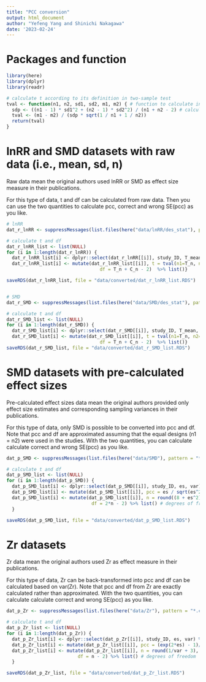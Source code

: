 ---
title: "PCC conversion"
output: html_document
author: "Yefeng Yang and Shinichi Nakagawa"
date: '2023-02-24'
---

# Packages and function

```{r}
library(here)
library(dplyr)
library(readr)

# calculate t according to its definition in two-sample test
tval <- function(n1, n2, sd1, sd2, m1, m2) { # function to calculate independent samples t-test
  sdp <- ((n1 - 1) * sd1^2 + (n2 - 1) * sd2^2) / (n1 + n2 - 2) # calculate pooled SD
  tval <- (m1 - m2) / (sdp * sqrt(1 / n1 + 1 / n2)) 
  return(tval) 
}
```


# lnRR and SMD datasets with raw data (i.e., mean, sd, n)

Raw data mean the original authors used lnRR or SMD as effect size measure in their publications.

For this type of data, t and df can be calculated from raw data. Then you can use the two quantities to calculate pcc, correct and wrong SE(pcc) as you like.

```{r}
# lnRR 
dat_r_lnRR <- suppressMessages(list.files(here("data/lnRR/des_stat"), pattern = "*.csv", full.names = TRUE) %>% lapply(read_csv))

# calculate t and df
dat_r_lnRR_list <- list(NULL)
for (i in 1:length(dat_r_lnRR)) {
  dat_r_lnRR_list[i] <- dplyr::select(dat_r_lnRR[[i]], study_ID, T_mean, C_mean, T_sd, C_sd, T_n, C_n) %>% list() # keep useful variables
  dat_r_lnRR_list[i] <- mutate(dat_r_lnRR_list[[i]], t = tval(n1=T_n, n2=C_n, sd1=T_sd, sd2=C_sd, m1=T_mean, m2=C_mean), # calculate t according to its definition in independent t test
                                  df = T_n + C_n - 2)  %>% list()}

saveRDS(dat_r_lnRR_list, file = "data/converted/dat_r_lnRR_list.RDS")


# SMD 
dat_r_SMD <- suppressMessages(list.files(here("data/SMD/des_stat"), pattern = "*.csv", full.names = TRUE) %>% lapply(read_csv))

# calculate t and df
dat_r_SMD_list <- list(NULL)
for (i in 1:length(dat_r_SMD)) {
  dat_r_SMD_list[i] <- dplyr::select(dat_r_SMD[[i]], study_ID, T_mean, C_mean, T_sd, C_sd, T_n, C_n) %>% list() # keep useful variables
  dat_r_SMD_list[i] <- mutate(dat_r_SMD_list[[i]], t = tval(n1=T_n, n2=C_n, sd1=T_sd, sd2=C_sd, m1=T_mean, m2=C_mean), # calculate t according to its definition in independent t test
                                  df = T_n + C_n - 2)  %>% list()}
saveRDS(dat_r_SMD_list, file = "data/converted/dat_r_SMD_list.RDS")

```


# SMD datasets with pre-calculated effect sizes

Pre-calculated effect sizes data mean the original authors provided only effect size estimates and corresponding sampling variances in their publications. 

For this type of data, only SMD is possible to be converted into pcc and df. Note that pcc and df are approximated assuming that the equal designs (n1 = n2) were used in the studies. With the two quantities, you can calculate calculate correct and wrong SE(pcc) as you like.

```{r}
dat_p_SMD <- suppressMessages(list.files(here("data/SMD"), pattern = "*.csv", full.names = TRUE) %>% lapply(read_csv))

# calculate t and df
dat_p_SMD_list <- list(NULL)
for (i in 1:length(dat_p_SMD)) {
  dat_p_SMD_list[i] <- dplyr::select(dat_p_SMD[[i]], study_ID, es, var) %>% list() # keep useful variables
  dat_p_SMD_list[i] <- mutate(dat_p_SMD_list[[i]], pcc = es / sqrt(es^2 + 4)) %>% list() # convert d into pcc 
  dat_p_SMD_list[i] <- mutate(dat_p_SMD_list[[i]], n = round((8 + es^2)/(4*var)), # n = sample size of each group within each study
                               df = 2*n - 2) %>% list() # degrees of freedom
  }

saveRDS(dat_p_SMD_list, file = "data/converted/dat_p_SMD_list.RDS")


```


# Zr datasets

Zr data mean the original authors used Zr as effect measure in their publications. 

For this type of data, Zr can be back-transformed into pcc and df can be calculated based on var(Zr). Note that pcc and df from Zr are exactly calculated rather than approximated. With the two quantities, you can calculate calculate correct and wrong SE(pcc) as you like.

```{r}
dat_p_Zr <- suppressMessages(list.files(here("data/Zr"), pattern = "*.csv", full.names = TRUE) %>% lapply(read_csv))

# calculate t and df
dat_p_Zr_list <- list(NULL)
for (i in 1:length(dat_p_Zr)) {
  dat_p_Zr_list[i] <- dplyr::select(dat_p_Zr[[i]], study_ID, es, var) %>% list() # keep useful variables
  dat_p_Zr_list[i] <- mutate(dat_p_Zr_list[[i]], pcc = (exp(2*es) - 1)/(1 + exp(2*es))) %>% list() # convert Zr into pcc 
  dat_p_Zr_list[i] <- mutate(dat_p_Zr_list[[i]], n = round(1/var + 3), # sample size of each study
                          df = n - 2) %>% list() # degrees of freedom
  }

saveRDS(dat_p_Zr_list, file = "data/converted/dat_p_Zr_list.RDS")

```

